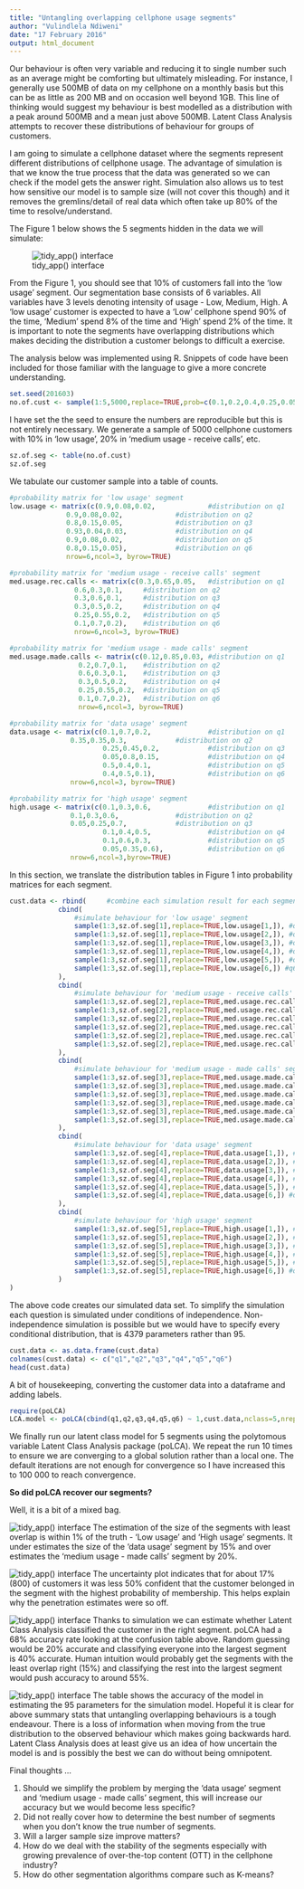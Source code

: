 ```yaml
---
title: "Untangling overlapping cellphone usage segments"
author: "Vulindlela Ndiweni"
date: "17 February 2016"
output: html_document
---
```


Our behaviour is often very variable and reducing it to single number such as an average might be comforting but ultimately misleading. For instance, I generally use 500MB of data on my cellphone on a monthly basis but this can be as little as 200 MB and on occasion well beyond 1GB. This line of thinking would suggest my behaviour is best modelled as a distribution with a peak around 500MB and a mean just above 500MB. Latent Class Analysis attempts to recover these distributions of behaviour for groups of customers. 

I am going to simulate a cellphone dataset where the segments represent different distributions of cellphone usage. The advantage of simulation is that we know the true process that the data was generated so we can check if the model gets the answer right. Simulation also allows us to test how sensitive our model is to sample size (will not cover this though) and it removes the gremlins/detail of real data which often take up 80% of the time to resolve/understand.

The Figure 1 below shows the 5 segments hidden in the data we will simulate:

![tidy_app() interface](/figures/LCA_blog/Fig1.png)

From the Figure 1, you should see that 10% of customers fall into the 'low usage' segment. Our segmentation base consists of 6 variables. All variables have 3 levels denoting intensity of usage - Low, Medium, High. A 'low usage' customer is expected to have a 'Low' cellphone spend 90% of the time, 'Medium' spend 8% of the time and 'High' spend 2% of the time. It is important to note the segments have overlapping distributions which makes deciding the distribution a customer belongs to difficult a exercise.

The analysis below was implemented using R. Snippets of code have been included for those familiar with the language to give a more concrete understanding.

```r
set.seed(201603)
no.of.cust <- sample(1:5,5000,replace=TRUE,prob=c(0.1,0.2,0.4,0.25,0.05))
```

I have set the the seed to ensure the numbers are reproducible but this is not entirely necessary. We generate a sample of 5000 cellphone customers with 10% in 'low usage', 20% in 'medium usage - receive calls', etc. 

```r
sz.of.seg <- table(no.of.cust)
sz.of.seg
```
We tabulate our customer sample into a table of counts. 

```r
#probability matrix for 'low usage' segment
low.usage <- matrix(c(0.9,0.08,0.02,             #distribution on q1
		      0.9,0.08,0.02,             #distribution on q2
		      0.8,0.15,0.05,             #distribution on q3
		      0.93,0.04,0.03,            #distribution on q4
		      0.9,0.08,0.02,             #distribution on q5
		      0.8,0.15,0.05),            #distribution on q6
		      nrow=6,ncol=3, byrow=TRUE) 

#probability matrix for 'medium usage - receive calls' segment
med.usage.rec.calls <- matrix(c(0.3,0.65,0.05,   #distribution on q1
				0.6,0.3,0.1,     #distribution on q2
				0.3,0.6,0.1,     #distribution on q3
				0.3,0.5,0.2,     #distribution on q4
				0.25,0.55,0.2,   #distribution on q5
				0.1,0.7,0.2),    #distribution on q6
				nrow=6,ncol=3, byrow=TRUE)

#probability matrix for 'medium usage - made calls' segment
med.usage.made.calls <- matrix(c(0.12,0.85,0.03, #distribution on q1 
				 0.2,0.7,0.1,    #distribution on q2
				 0.6,0.3,0.1,    #distribution on q3
				 0.3,0.5,0.2,    #distribution on q4
				 0.25,0.55,0.2,  #distribution on q5
				 0.1,0.7,0.2),   #distribution on q6
				 nrow=6,ncol=3, byrow=TRUE)

#probability matrix for 'data usage' segment
data.usage <- matrix(c(0.1,0.7,0.2,              #distribution on q1
		       0.35,0.35,0.3,            #distribution on q2
                       0.25,0.45,0.2,            #distribution on q3
                       0.05,0.8,0.15,            #distribution on q4
                       0.5,0.4,0.1,              #distribution on q5
                       0.4,0.5,0.1),             #distribution on q6
		       nrow=6,ncol=3, byrow=TRUE)

#probability matrix for 'high usage' segment
high.usage <- matrix(c(0.1,0.3,0.6,              #distribution on q1
		       0.1,0.3,0.6,              #distribution on q2
		       0.05,0.25,0.7,            #distribution on q3
                       0.1,0.4,0.5,              #distribution on q4
                       0.1,0.6,0.3,              #distribution on q5
                       0.05,0.35,0.6),           #distribution on q6
		       nrow=6,ncol=3,byrow=TRUE)
```

In this section, we translate the distribution tables in Figure 1 into probability matrices for each segment.

```r
cust.data <- rbind(     #combine each simulation result for each segment
			cbind(
				#simulate behaviour for 'low usage' segment
				sample(1:3,sz.of.seg[1],replace=TRUE,low.usage[1,]), #q1 
				sample(1:3,sz.of.seg[1],replace=TRUE,low.usage[2,]), #q2
				sample(1:3,sz.of.seg[1],replace=TRUE,low.usage[3,]), #q3
				sample(1:3,sz.of.seg[1],replace=TRUE,low.usage[4,]), #q4
				sample(1:3,sz.of.seg[1],replace=TRUE,low.usage[5,]), #q5
				sample(1:3,sz.of.seg[1],replace=TRUE,low.usage[6,]) #q6
			),
			cbind(
				#simulate behaviour for 'medium usage - receive calls' segment
				sample(1:3,sz.of.seg[2],replace=TRUE,med.usage.rec.calls[1,]), #q1 
				sample(1:3,sz.of.seg[2],replace=TRUE,med.usage.rec.calls[2,]), #q2
				sample(1:3,sz.of.seg[2],replace=TRUE,med.usage.rec.calls[3,]), #q3
				sample(1:3,sz.of.seg[2],replace=TRUE,med.usage.rec.calls[4,]), #q4
				sample(1:3,sz.of.seg[2],replace=TRUE,med.usage.rec.calls[5,]), #q5
				sample(1:3,sz.of.seg[2],replace=TRUE,med.usage.rec.calls[6,]) #q6
			),
			cbind(
				#simulate behaviour for 'medium usage - made calls' segment
				sample(1:3,sz.of.seg[3],replace=TRUE,med.usage.made.calls[1,]), #q1 
				sample(1:3,sz.of.seg[3],replace=TRUE,med.usage.made.calls[2,]), #q2
				sample(1:3,sz.of.seg[3],replace=TRUE,med.usage.made.calls[3,]), #q3
				sample(1:3,sz.of.seg[3],replace=TRUE,med.usage.made.calls[4,]), #q4
				sample(1:3,sz.of.seg[3],replace=TRUE,med.usage.made.calls[5,]), #q5
				sample(1:3,sz.of.seg[3],replace=TRUE,med.usage.made.calls[6,]) #q6
			),
			cbind(
				#simulate behaviour for 'data usage' segment
				sample(1:3,sz.of.seg[4],replace=TRUE,data.usage[1,]), #q1 
				sample(1:3,sz.of.seg[4],replace=TRUE,data.usage[2,]), #q2
				sample(1:3,sz.of.seg[4],replace=TRUE,data.usage[3,]), #q3
				sample(1:3,sz.of.seg[4],replace=TRUE,data.usage[4,]), #q4
				sample(1:3,sz.of.seg[4],replace=TRUE,data.usage[5,]), #q5
				sample(1:3,sz.of.seg[4],replace=TRUE,data.usage[6,]) #q6
			),
			cbind(
				#simulate behaviour for 'high usage' segment
				sample(1:3,sz.of.seg[5],replace=TRUE,high.usage[1,]), #q1 
				sample(1:3,sz.of.seg[5],replace=TRUE,high.usage[2,]), #q2
				sample(1:3,sz.of.seg[5],replace=TRUE,high.usage[3,]), #q3
				sample(1:3,sz.of.seg[5],replace=TRUE,high.usage[4,]), #q4
				sample(1:3,sz.of.seg[5],replace=TRUE,high.usage[5,]), #q5
				sample(1:3,sz.of.seg[5],replace=TRUE,high.usage[6,]) #q6
			)
)
```

The above code creates our simulated data set. To simplify the simulation each question is simulated under conditions of independence. Non-independence simulation is possible but we would have to specify every conditional distribution, that is 4379 parameters rather than 95.

```r
cust.data <- as.data.frame(cust.data)
colnames(cust.data) <- c("q1","q2","q3","q4","q5","q6")
head(cust.data)
```

A bit of housekeeping, converting the customer data into a dataframe and adding labels.

```r
require(poLCA)
LCA.model <- poLCA(cbind(q1,q2,q3,q4,q5,q6) ~ 1,cust.data,nclass=5,nrep=10,maxiter=100000)
```

We finally run our latent class model for 5 segments using the polytomous variable Latent Class Analysis package (poLCA). We repeat the run 10 times to ensure we are converging to a global solution rather than a local one. The default iterations are not enough for convergence so I have increased this to 100 000 to reach convergence.

**So did poLCA recover our segments?**

Well, it is a bit of a mixed bag. 

![tidy_app() interface](/figures/LCA_blog/Fig6.png)
The estimation of the size of the segments with least overlap is within 1% of the truth - 'Low usage' and 'High usage' segments. It under estimates the size of the 'data usage' segment by 15% and over estimates the 'medium usage - made calls' segment by 20%.  

![tidy_app() interface](/figures/LCA_blog/Fig4.png)
The uncertainty plot indicates that for about 17% (800) of customers it was less 50% confident that the customer belonged in the segment with the highest probability of membership. This helps explain why the penetration estimates were so off. 

![tidy_app() interface](/figures/LCA_blog/Fig7.png)
Thanks to simulation we can estimate whether Latent Class Analysis classified the customer in the right segment. poLCA had a 68% accuracy rate looking at the confusion table above. Random guessing would be 20% accurate and classifying everyone into the largest segment is 40% accurate. Human intuition would probably get the segments with the least overlap right (15%) and classifying the rest into the largest segment would push accuracy to around 55%.

![tidy_app() interface](/figures/LCA_blog/Fig3.png)
The table shows the accuracy of the model in estimating the 95 parameters for the simulation model. Hopeful it is clear for above summary stats that untangling overlapping behaviours is a tough endeavour. There is a loss of information when moving from the true distribution to the observed behaviour which makes going backwards hard. Latent Class Analysis does at least give us an idea of how uncertain the model is and is possibly the best we can do without being omnipotent.  

Final thoughts ...

1. Should we simplify the problem by merging the 'data usage' segment and 'medium usage - made calls' segment, this will increase our accuracy but we would become less specific?
2. Did not really cover how to determine the best number of segments when you don't know the true number of segments.
3. Will a larger sample size improve matters?
4. How do we deal with the stability of the segments especially with growing prevalence of over-the-top content (OTT) in the cellphone industry?
5. How do other segmentation algorithms compare such as K-means?
